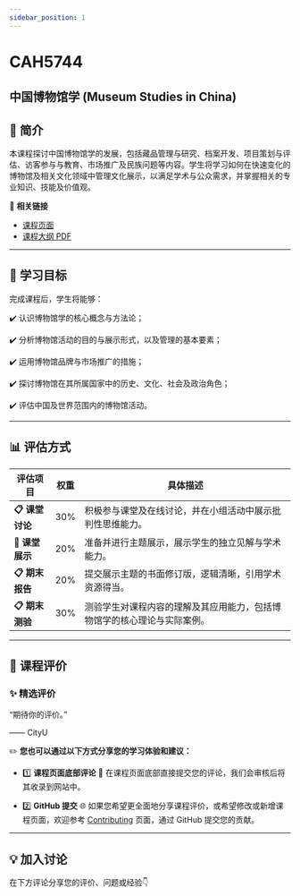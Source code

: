 ```yaml
---
sidebar_position: 1
---
```


# CAH5744
## 中国博物馆学 (Museum Studies in China)

## **📘 简介**
本课程探讨中国博物馆学的发展，包括藏品管理与研究、档案开发、项目策划与评估、访客参与与教育、市场推广及民族问题等内容。学生将学习如何在快速变化的博物馆及相关文化领域中管理文化展示，以满足学术与公众需求，并掌握相关的专业知识、技能及价值观。

🔗 **相关链接**
- [课程页面](https://www.cityu.edu.hk/catalogue/pg/202526/course/CAH5744.htm)
- [课程大纲 PDF](https://www.cityu.edu.hk/catalogue/pg/202526/course/CAH5744.pdf)

---

## **🎯 学习目标**

完成课程后，学生将能够：

✔️ 认识博物馆学的核心概念与方法论；

✔️ 分析博物馆活动的目的与展示形式，以及管理的基本要素；

✔️ 运用博物馆品牌与市场推广的措施；

✔️ 探讨博物馆在其所属国家中的历史、文化、社会及政治角色；

✔️ 评估中国及世界范围内的博物馆活动。

---

## **📊 评估方式**

| **评估项目**           | **权重** | **具体描述**                                                                                       |
|-----------------------|---------|---------------------------------------------------------------------------------------------------|
| **📋 课堂讨论**         | 30%     | 积极参与课堂及在线讨论，并在小组活动中展示批判性思维能力。                                               |
| **📂 课堂展示**         | 20%     | 准备并进行主题展示，展示学生的独立见解与学术能力。                                                     |
| **📋 期末报告**         | 20%     | 提交展示主题的书面修订版，逻辑清晰，引用学术资源得当。                                                   |
| **📋 期末测验**         | 30%     | 测验学生对课程内容的理解及其应用能力，包括博物馆学的核心理论与实际案例。                                     |

---

## **💬 课程评价**

### ✨ **精选评价**
<div className={commentStyles.commentBox}>
    <p className={commentStyles.commentText}>
        “期待你的评价。”
    </p>
    <p className={commentStyles.commentAuthor}>—— CityU</p>
</div>

✏️ **您也可以通过以下方式分享您的学习体验和建议：**

- 1️⃣ **课程页面底部评论**
💬 在课程页面底部直接提交您的评论，我们会审核后将其收录到网站中。

- 2️⃣ **GitHub 提交**
🌐 如果您希望更全面地分享课程评价，或希望修改或新增课程页面，欢迎参考 [Contributing](/contributing) 页面，通过 GitHub 提交您的贡献。

---

## **💡 加入讨论**

在下方评论分享您的评价、问题或经验👇
<Utterances />
